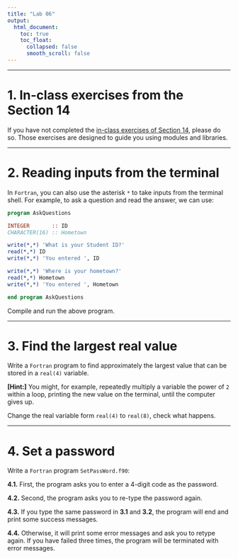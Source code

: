 ---
title: "Lab 06"
output:
  html_document:
    toc: true
    toc_float:
      collapsed: false
      smooth_scroll: false
---

***

# 1. In-class exercises from the Section 14

If you have not completed the [in-class exercises of Section 14](https://zhu-group.github.io/ese5023/Section_14.html#In-class_exercises), please do so. Those exercises are designed to guide you using modules and libraries.

***

# 2. Reading inputs from the terminal

In `Fortran`, you can also use the asterisk `*` to take inputs from the terminal shell. For example, to ask a question and read the answer, we can use:

```{fortran, eval=F}
program AskQuestions

INTEGER       :: ID
CHARACTER(16) :: Hometown

write(*,*) 'What is your Student ID?'
read(*,*) ID
write(*,*) 'You entered ', ID

write(*,*) 'Where is your hometown?'
read(*,*) Hometown
write(*,*) 'You entered ', Hometown

end program AskQuestions
```

Compile and run the above program.

***

# 3. Find the largest real value

Write a `Fortran` program to find approximately the largest value that can be stored in a `real(4)` variable. 

**[Hint:]** You might, for example, repeatedly multiply a variable the power of `2` within a loop, printing the new value on the terminal, until the computer gives up.

Change the real variable form `real(4)` to `real(8)`, check what happens.

***

# 4. Set a password

Write a `Fortran` program `SetPassWord.f90`:

**4.1.** First, the program asks you to enter a 4-digit code as the password.

**4.2.** Second, the program asks you to re-type the password again. 

**4.3.** If you type the same password in **3.1** and **3.2**, the program will end and print some success messages. 

**4.4.** Otherwise, it will print some error messages and ask you to retype again. If you have failed three times, the program will be terminated with error messages.
